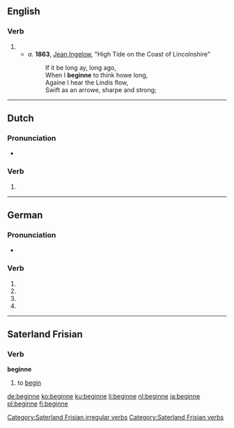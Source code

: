 ==English==

===Verb===
{{head|en|verb}}

# {{obsolete spelling of|begin}}
#* ''a.'' '''1863''', [[w:Jean Ingelow|Jean Ingelow]], "High Tide on the Coast of Lincolnshire"
#*: If it be long ay, long ago,
#*: When I '''beginne''' to think howe long,
#*: Againe I hear the Lindis flow,
#*: Swift as an arrowe, sharpe and strong;

----

==Dutch==

===Pronunciation===
* {{IPA|/bəˈɣɪnə/|lang=nl}}

===Verb===
{{head|nl}}

# {{nl-verb-form|n=sg|t=pres|m=subj|beginnen}}

----

==German==

===Pronunciation===
* {{IPA|/bəˈgɪnə/|lang=de}}

===Verb===
{{head|de}}

# {{de-verb form of|beginnen|1|s|g}}
# {{de-verb form of|beginnen|1|s|k1}}
# {{de-verb form of|beginnen|3|s|k1}}
# {{de-verb form of|beginnen|i|s}}

----

==Saterland Frisian==

===Verb===
'''beginne'''

# to [[begin]]

[[Category:Saterland Frisian irregular verbs]]
[[Category:Saterland Frisian verbs]]

[[de:beginne]]
[[ko:beginne]]
[[ku:beginne]]
[[li:beginne]]
[[nl:beginne]]
[[ja:beginne]]
[[pl:beginne]]
[[fi:beginne]]